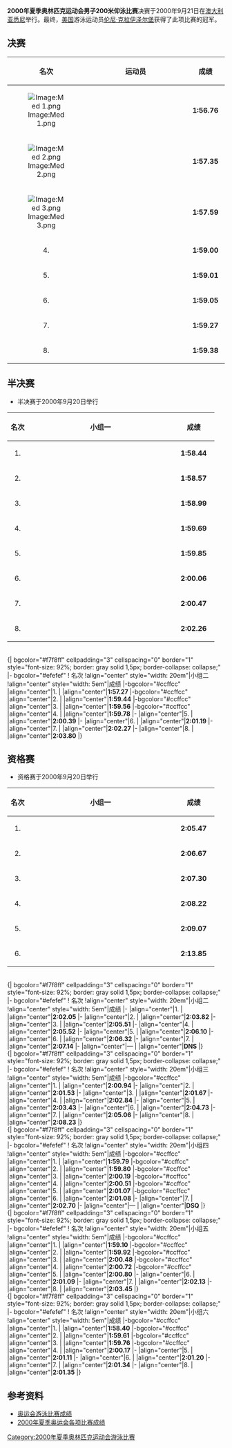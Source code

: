{{2000年夏季奥林匹克运动会游泳比赛}}
'''2000年夏季奥林匹克运动会男子200米仰泳比赛'''决赛于2000年9月21日在[[澳大利亚|澳大利亚]][[悉尼|悉尼]]举行。最终，[[美国|美国]]游泳运动员[[伦尼·克拉伊泽尔堡|伦尼·克拉伊泽尔堡]]获得了此项比赛的冠军。

==决赛==
{| bgcolor="#f7f8ff" cellpadding="3" cellspacing="0" border="1" style="font-size: 92%; border: gray solid 1,5px; border-collapse: collapse;"
|- bgcolor="#efefef"
! 名次
!align="center" style="width: 20em"|运动员
!align="center" style="width: 5em"|成绩
|-
|align="center"|[[Image:Med_1.png|Image:Med 1.png]]
|{{flagIOCathlete|[[伦尼·克拉伊泽尔堡|伦尼·克拉伊泽尔堡]]|USA|2000年夏季}}
|align="center"|'''1:56.76'''
|-
|align="center"|[[Image:Med_2.png|Image:Med 2.png]]
|{{flagIOCathlete|[[阿隆·佩尔索尔|阿隆·佩尔索尔]]|USA|2000年夏季}}
|align="center"|'''1:57.35'''
|-
|align="center"|[[Image:Med_3.png|Image:Med 3.png]]
|{{flagIOCathlete|[[马修·韦尔什|马修·韦尔什]]|AUS|2000年夏季}}
|align="center"|'''1:57.59'''
|-
|align="center"|4.
|{{flagIOCathlete|[[Örn_Arnarson|Örn Arnarson]]|ISL|2000年夏季}}
|align="center"|'''1:59.00'''
|-
|align="center"|5.
|{{flagIOCathlete|[[埃马努埃莱·梅里西|埃马努埃莱·梅里西]]|ITA|2000年夏季}}
|align="center"|'''1:59.01'''
|-
|align="center"|6.
|{{flagIOCathlete|[[拉兹万·弗罗雷亚|拉兹万·弗罗雷亚]]|ROU|2000年夏季}}
|align="center"|'''1:59.05'''
|-
|align="center"|7.
|{{flagIOCathlete|[[Rogério_Romero|Rogério Romero]]|BRA|2000年夏季}}
|align="center"|'''1:59.27'''
|-
|align="center"|8.
|{{flagIOCathlete|[[Gordan_Kožulj|Gordan Kožulj]]|CRO|2000年夏季}}
|align="center"|'''1:59.38'''
|}

==半决赛==
*半决赛于2000年9月20日举行
{| bgcolor="#f7f8ff" cellpadding="3" cellspacing="0" border="1" style="font-size: 92%; border: gray solid 1,5px; border-collapse: collapse;"
|- bgcolor="#efefef"
! 名次
!align="center" style="width: 20em"|小组一
!align="center" style="width: 5em"|成绩
|-bgcolor="#ccffcc"
|align="center"|1.
|{{flagIOCathlete|[[阿隆·佩尔索尔|阿隆·佩尔索尔]]|USA|2000年夏季}}
|align="center"|'''1:58.44'''
|-bgcolor="#ccffcc"
|align="center"|2.
|{{flagIOCathlete|[[马修·韦尔什|马修·韦尔什]]|AUS|2000年夏季}}
|align="center"|'''1:58.57'''
|-bgcolor="#ccffcc"
|align="center"|3.
|{{flagIOCathlete|[[Örn_Arnarson|Örn Arnarson]]|ISL|2000年夏季}}
|align="center"|'''1:58.99'''
|-bgcolor="#ccffcc"
|align="center"|4.
|{{flagIOCathlete|[[Rogério_Romero|Rogério Romero]]|BRA|2000年夏季}}
|align="center"|'''1:59.69'''
|-
|align="center"|5.
|{{flagIOCathlete|[[Marko_Strahija|Marko Strahija]]|CRO|2000年夏季}}
|align="center"|'''1:59.85'''
|-
|align="center"|6.
|{{flagIOCathlete|[[Klaas-Erik_Zwering|Klaas-Erik Zwering]]|NED|2000年夏季}}
|align="center"|'''2:00.06'''
|-
|align="center"|7.
|{{flagIOCathlete|[[Sergey_Ostapchuk|Sergey Ostapchuk]]|RUS|2000年夏季}}
|align="center"|'''2:00.47'''
|-
|align="center"|8.
|{{flagIOCathlete|[[Leonardo_Costa|Leonardo Costa]]|BRA|2000年夏季}}
|align="center"|'''2:02.26'''
|}
<br>
{| bgcolor="#f7f8ff" cellpadding="3" cellspacing="0" border="1" style="font-size: 92%; border: gray solid 1,5px; border-collapse: collapse;"
|- bgcolor="#efefef"
! 名次
!align="center" style="width: 20em"|小组二
!align="center" style="width: 5em"|成绩
|-bgcolor="#ccffcc"
|align="center"|1.
|{{flagIOCathlete|[[伦尼·克拉伊泽尔堡|伦尼·克拉伊泽尔堡]]|USA|2000年夏季}}
|align="center"|'''1:57.27'''
|-bgcolor="#ccffcc"
|align="center"|2.
|{{flagIOCathlete|[[Răzvan_Florea|Răzvan Florea]]|ROU|2000年夏季}}
|align="center"|'''1:59.44'''
|-bgcolor="#ccffcc"
|align="center"|3.
|{{flagIOCathlete|[[Gordan_Kožulj|Gordan Kožulj]]|CRO|2000年夏季}}
|align="center"|'''1:59.56'''
|-bgcolor="#ccffcc"
|align="center"|4.
|{{flagIOCathlete|[[埃马努埃莱·梅里西|埃马努埃莱·梅里西]]|ITA|2000年夏季}}
|align="center"|'''1:59.78'''
|-
|align="center"|5.
|{{flagIOCathlete|[[Cameron_Delaney|Cameron Delaney]]|AUS|2000年夏季}}
|align="center"|'''2:00.39'''
|-
|align="center"|6.
|{{flagIOCathlete|[[Chris_Renaud|Chris Renaud]]|CAN|2000年夏季}}
|align="center"|'''2:01.19'''
|-
|align="center"|7.
|{{flagIOCathlete|[[Volodymyr_Nikolaychuk|Volodymyr Nikolaychuk]]|UKR|2000年夏季}}
|align="center"|'''2:02.27'''
|-
|align="center"|8.
|{{flagIOCathlete|[[Yoav_Gath|Yoav Gath]]|ISR|2000年夏季}}
|align="center"|'''2:03.80'''
|}

==资格赛==
*资格赛于2000年9月20日举行
{| bgcolor="#f7f8ff" cellpadding="3" cellspacing="0" border="1" style="font-size: 92%; border: gray solid 1,5px; border-collapse: collapse;"
|- bgcolor="#efefef"
! 名次
!align="center" style="width: 20em"|小组一
!align="center" style="width: 5em"|成绩
|-
|align="center"|1.
|{{flagIOCathlete|[[方力申|方力申]]|HKG|2000年夏季}}
|align="center"|'''2:05.47'''
|-
|align="center"|2.
|{{flagIOCathlete|[[Andrei_Mihailov|Andrei Mihailov]]|MDA|2000年夏季}}
|align="center"|'''2:06.67'''
|-
|align="center"|3.
|{{flagIOCathlete|[[Ivan_Angelov|Ivan Angelov]]|BUL|2000年夏季}}
|align="center"|'''2:07.30'''
|-
|align="center"|4.
|{{flagIOCathlete|[[Guillermo_Cabrera|Guillermo Cabrera]]|DOM|2000年夏季}}
|align="center"|'''2:08.22'''
|-
|align="center"|5.
|{{flagIOCathlete|[[Milos_Cerovic|Milos Cerovic]]|YUG|2000年夏季}}
|align="center"|'''2:09.07'''
|-
|align="center"|6.
|{{flagIOCathlete|[[Aleksandr_Yegorov_(swimmer)|Aleksandr Yegorov]]|KGZ|2000年夏季}}
|align="center"|'''2:13.85'''
|}
<br>
{| bgcolor="#f7f8ff" cellpadding="3" cellspacing="0" border="1" style="font-size: 92%; border: gray solid 1,5px; border-collapse: collapse;"
|- bgcolor="#efefef"
! 名次
!align="center" style="width: 20em"|小组二
!align="center" style="width: 5em"|成绩
|-
|align="center"|1.
|{{flagIOCathlete|[[Neisser_Bent|Neisser Bent]]|CUB|2000年夏季}}
|align="center"|'''2:02.05'''
|-
|align="center"|2.
|{{flagIOCathlete|[[Mario_Carvalho|Mario Carvalho]]|POR|2000年夏季}}
|align="center"|'''2:03.82'''
|-
|align="center"|3.
|{{flagIOCathlete|[[Eduardo_Otero|Eduardo Otero]]|ARG|2000年夏季}}
|align="center"|'''2:05.51'''
|-
|align="center"|4.
|{{flagIOCathlete|[[Torwai_Sethsothorn|Torwai Sethsothorn]]|THA|2000年夏季}}
|align="center"|'''2:05.52'''
|-
|align="center"|5.
|{{flagIOCathlete|[[Ahmed_Hussein|Ahmed Hussein]]|EGY|2000年夏季}}
|align="center"|'''2:06.10'''
|-
|align="center"|6.
|{{flagIOCathlete|[[Gary_Tan|Gary Tan]]|SIN|2000年夏季}}
|align="center"|'''2:06.32'''
|-
|align="center"|7.
|{{flagIOCathlete|[[Lee_Jong-Min_(swimmer)|Lee Jong-Min]]|KOR|2000年夏季}}
|align="center"|'''2:07.14'''
|-
|align="center"|—
|{{flagIOCathlete|[[Simon_Thirsk|Simon Thirsk]]|RSA|2000年夏季}}
|align="center"|'''DNS'''
|}
<br>
{| bgcolor="#f7f8ff" cellpadding="3" cellspacing="0" border="1" style="font-size: 92%; border: gray solid 1,5px; border-collapse: collapse;"
|- bgcolor="#efefef"
! 名次
!align="center" style="width: 20em"|小组三
!align="center" style="width: 5em"|成绩
|-bgcolor="#ccffcc"
|align="center"|1.
|{{flagIOCathlete|[[Klaas-Erik_Zwering|Klaas-Erik Zwering]]|NED|2000年夏季}}
|align="center"|'''2:00.94'''
|-
|align="center"|2.
|{{flagIOCathlete|[[Scott_Talbot-Cameron|Scott Talbot-Cameron]]|NZL|2000年夏季}}
|align="center"|'''2:01.53'''
|-
|align="center"|3.
|{{flagIOCathlete|[[Blaz_Medvesek|Blaz Medvesek]]|SLO|2000年夏季}}
|align="center"|'''2:01.67'''
|-
|align="center"|4.
|{{flagIOCathlete|[[Markus_Rogan|Markus Rogan]]|AUT|2000年夏季}}
|align="center"|'''2:02.84'''
|-
|align="center"|5.
|{{flagIOCathlete|[[Alejandro_Bermúdez|Alejandro Bermúdez]]|COL|2000年夏季}}
|align="center"|'''2:03.43'''
|-
|align="center"|6.
|{{flagIOCathlete|[[Miroslav_Machovic|Miroslav Machovic]]|SVK|2000年夏季}}
|align="center"|'''2:04.73'''
|-
|align="center"|7.
|{{flagIOCathlete|[[Arūnas_Savickas|Arūnas Savickas]]|LTU|2000年夏季}}
|align="center"|'''2:05.06'''
|-
|align="center"|8.
|{{flagIOCathlete|[[Alex_Lim|Alex Lim]]|MAS|2000年夏季}}
|align="center"|'''2:08.23'''
|}
<br>
{| bgcolor="#f7f8ff" cellpadding="3" cellspacing="0" border="1" style="font-size: 92%; border: gray solid 1,5px; border-collapse: collapse;"
|- bgcolor="#efefef"
! 名次
!align="center" style="width: 20em"|小组四
!align="center" style="width: 5em"|成绩
|-bgcolor="#ccffcc"
|align="center"|1.
|{{flagIOCathlete|[[Răzvan_Florea|Răzvan Florea]]|ROU|2000年夏季}}
|align="center"|'''1:59.79'''
|-bgcolor="#ccffcc"
|align="center"|2.
|{{flagIOCathlete|[[Örn_Arnarson|Örn Arnarson]]|ISL|2000年夏季}}
|align="center"|'''1:59.80'''
|-bgcolor="#ccffcc"
|align="center"|3.
|{{flagIOCathlete|[[Gordan_Kozulj|Gordan Kozulj]]|CRO|2000年夏季}}
|align="center"|'''2:00.19'''
|-bgcolor="#ccffcc"
|align="center"|4.
|{{flagIOCathlete|[[Chris_Renaud|Chris Renaud]]|CAN|2000年夏季}}
|align="center"|'''2:00.51'''
|-bgcolor="#ccffcc"
|align="center"|5.
|{{flagIOCathlete|[[Volodymyr_Nikolaychuk|Volodymyr Nikolaychuk]]|UKR|2000年夏季}}
|align="center"|'''2:01.07'''
|-bgcolor="#ccffcc"
|align="center"|6.
|{{flagIOCathlete|[[Leonardo_Costa|Leonardo Costa]]|BRA|2000年夏季}}
|align="center"|'''2:01.08'''
|-
|align="center"|7.
|{{flagIOCathlete|[[付勇|付勇]]|CHN|2000年夏季}}
|align="center"|'''2:02.70'''
|-
|align="center"|—
|{{flagIOCathlete|[[Viktor_Bodrogi|Viktor Bodrogi]]|HUN|2000年夏季}}
|align="center"|'''DSQ'''
|}
<br>
{| bgcolor="#f7f8ff" cellpadding="3" cellspacing="0" border="1" style="font-size: 92%; border: gray solid 1,5px; border-collapse: collapse;"
|- bgcolor="#efefef"
! 名次
!align="center" style="width: 20em"|小组五
!align="center" style="width: 5em"|成绩
|-bgcolor="#ccffcc"
|align="center"|1.
|{{flagIOCathlete|[[阿隆·佩尔索尔|阿隆·佩尔索尔]]|USA|2000年夏季}}
|align="center"|'''1:59.10'''
|-bgcolor="#ccffcc"
|align="center"|2.
|{{flagIOCathlete|[[埃马努埃莱·梅里西|埃马努埃莱·梅里西]]|ITA|2000年夏季}}
|align="center"|'''1:59.92'''
|-bgcolor="#ccffcc"
|align="center"|3.
|{{flagIOCathlete|[[Rogério_Romero|Rogério Romero]]|BRA|2000年夏季}}
|align="center"|'''2:00.48'''
|-bgcolor="#ccffcc"
|align="center"|4.
|{{flagIOCathlete|[[Marko_Strahija|Marko Strahija]]|CRO|2000年夏季}}
|align="center"|'''2:00.72'''
|-bgcolor="#ccffcc"
|align="center"|5.
|{{flagIOCathlete|[[Yoav_Gath|Yoav Gath]]|ISR|2000年夏季}}
|align="center"|'''2:00.80'''
|-
|align="center"|6.
|{{flagIOCathlete|[[Simon_Dufour|Simon Dufour]]|FRA|2000年夏季}}
|align="center"|'''2:01.09'''
|-
|align="center"|7.
|{{flagIOCathlete|[[Mirko_Mazzari|Mirko Mazzari]]|ITA|2000年夏季}}
|align="center"|'''2:02.13'''
|-
|align="center"|8.
|{{flagIOCathlete|[[Guillermo_Mediano|Guillermo Mediano]]|ESP|2000年夏季}}
|align="center"|'''2:03.45'''
|}
<br>
{| bgcolor="#f7f8ff" cellpadding="3" cellspacing="0" border="1" style="font-size: 92%; border: gray solid 1,5px; border-collapse: collapse;"
|- bgcolor="#efefef"
! 名次
!align="center" style="width: 20em"|小组六
!align="center" style="width: 5em"|成绩
|-bgcolor="#ccffcc"
|align="center"|1.
|{{flagIOCathlete|[[伦尼·克拉伊泽尔堡|伦尼·克拉伊泽尔堡]]|USA|2000年夏季}}
|align="center"|'''1:58.40'''
|-bgcolor="#ccffcc"
|align="center"|2.
|{{flagIOCathlete|[[Cameron_Delaney|Cameron Delaney]]|AUS|2000年夏季}}
|align="center"|'''1:59.61'''
|-bgcolor="#ccffcc"
|align="center"|3.
|{{flagIOCathlete|[[马修·韦尔什|马修·韦尔什]]|AUS|2000年夏季}}
|align="center"|'''1:59.76'''
|-bgcolor="#ccffcc"
|align="center"|4.
|{{flagIOCathlete|[[Sergey_Ostapchuk|Sergey Ostapchuk]]|RUS|2000年夏季}}
|align="center"|'''2:00.17'''
|-
|align="center"|5.
|{{flagIOCathlete|[[Adam_Ruckwood|Adam Ruckwood]]|GBR|2000年夏季}}
|align="center"|'''2:01.11'''
|-
|align="center"|6.
|{{flagIOCathlete|[[Simon_Militis|Simon Militis]]|GBR|2000年夏季}}
|align="center"|'''2:01.20'''
|-
|align="center"|7.
|{{flagIOCathlete|[[Dustin_Hersee|Dustin Hersee]]|CAN|2000年夏季}}
|align="center"|'''2:01.34'''
|-
|align="center"|8.
|{{flagIOCathlete|[[Ralf_Braun|Ralf Braun]]|GER|2000年夏季}}
|align="center"|'''2:01.35'''
|}

==参考资料==
* [http://www.usaswimming.org/USASWeb/_Rainbow/2000%20Olympics/6491324e-f89a-428d-a3a5-72190602d288/2000_olympics_200mback_men.html 奥运会游泳比赛成绩] {{Wayback|url=http://www.usaswimming.org/USASWeb/_Rainbow/2000%20Olympics/6491324e-f89a-428d-a3a5-72190602d288/2000_olympics_200mback_men.html |date=20070930185441 }}
* [https://web.archive.org/web/20100606071339/http://www.schoolsports.com.cn/info/info.asp?info_ID=2814 2000年夏季奥运会各项比赛成绩]
[[Category:2000年夏季奥林匹克运动会游泳比赛|Category:2000年夏季奥林匹克运动会游泳比赛]]